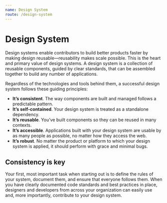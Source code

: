 ```yaml
---
name: Design System
route: /design-system
---
```


# Design System

Design systems enable contributors to build better products faster by making
design reusable—reusability makes scale possible. This is the heart and primary
value of design systems. A design system is a collection of reusable
components, guided by clear standards, that can be assembled together to build
any number of applications.

Regardless of the technologies and tools behind them, a successful design
system follows these guiding principles:

- **It’s consistent**. The way components are built and managed follows a
predictable pattern.
- **It’s self-contained**. Your design system is treated as a standalone
dependency.
- **It’s reusable**. You’ve built components so they can be reused in many
contexts.
- **It’s accessible**. Applications built with your design system are usable by
as many people as possible, no matter how they access the web.
- **It’s robust**. No matter the product or platform to which your design
system is applied, it should perform with grace and minimal bugs.

## Consistency is key

Your first, most important task when starting out is to define the rules of
your system, document them, and ensure that everyone follows them. When you
have clearly documented code standards and best practices in place, designers
and developers from across your organization can easily use and, more
importantly, contribute to your design system.
